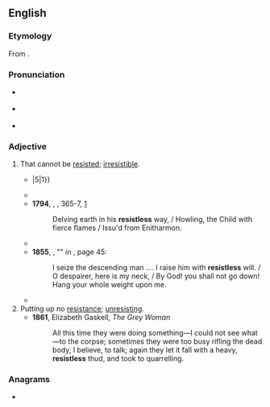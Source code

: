 ==English==

===Etymology===
From {{suffix|en|resist|less}}.

===Pronunciation===
* {{a|RP}} {{IPA|en|/ɹɪˈzɪstləs/}}
* {{a|GA}} {{IPA|en|/ɹəˈzɪstləs/}}
* {{hyphenation|en|re|sist|less}}

===Adjective===
{{en-adj}}

# That cannot be [[resist]]ed; [[irresistible]]. {{defdate|from 16th c.}}
#* {{RQ:Spenser Faerie Queene|passage=His name was Talus, made of yron mould, / Immoveable, '''resistlesse''', without end {{...}}|5|1}}
#* {{RQ:Milton Paradise Regained|book=Samson Agonistes|page=83|lines=415–420|passage=Maſters commands come with a power '''reſiſtleſs''' / To ſuch as owe them abſolute ſubjection; / And for a life who will not change his purpoſe? / (So mutable are all the ways of men) / Yet this be ſure, in nothing to comply / Scandalous or forbidden in our Law.}}
#* '''1794''', {{w|William Blake}}, ''{{w|The Book of Urizen}}'', 365-7, [http://www.bartleby.com/235/259.html]
#*: Delving earth in his '''resistless''' way, / Howling, the Child with fierce flames / Issu'd from Enitharmon.
#* {{RQ:Shelley Frankenstein|chapter=IV|url=http://www.gutenberg.org/files/42324/42324-h/42324-h.htm|text=My limbs now tremble, and my eyes swim with the remembrance; but then a '''resistless''', and almost frantic, impulse, urged me forward; I seemed to have lost all soul or sensation but for this one pursuit.}}
#* '''1855''', {{w|Walt Whitman}}, "{{w|Song of Myself}}" in ''{{w|Leaves of Grass}}'', page 45:
#*: I seize the descending man .... I raise him with '''resistless''' will. / O despairer, here is my neck, / By God! you shall not go down! Hang your whole weight upon me.
#* {{RQ:Carroll Sylvie and Bruno|chapter=&#91;Untitled poem&#93;|url=https://archive.org/details/sylviebruno00carr/page/n10/mode/1up|passage=Is all our Life, then, but a dream / Seen faintly in the golden gleam / Athwart Time's dark '''resistless''' stream?}}
# Putting up no [[resistance]]; [[unresisting]]. {{defdate|from 16th c.}}
#* '''1861''', Elizabeth Gaskell, ''The Grey Woman''
#*: All this time they were doing something—I could not see what—to the corpse; sometimes they were too busy rifling the dead body, I believe, to talk; again they let it fall with a heavy, '''resistless''' thud, and took to quarrelling.

===Anagrams===
* {{anagrams|en|a=eeilrsssst|sisterless}}